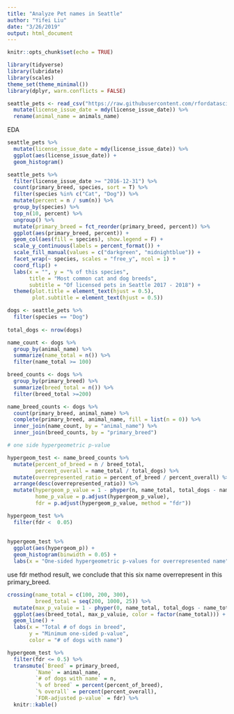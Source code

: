 ```yaml
---
title: "Analyze Pet names in Seattle"
author: "Yifei Liu"
date: "3/26/2019"
output: html_document
---
```


```r
knitr::opts_chunk$set(echo = TRUE)
```

```r
library(tidyverse)
library(lubridate)
library(scales)
theme_set(theme_minimal())
library(dplyr, warn.conflicts = FALSE)
```


```r
seattle_pets <- read_csv("https://raw.githubusercontent.com/rfordatascience/tidytuesday/master/data/2019/2019-03-26/seattle_pets.csv") %>%
  mutate(license_issue_date = mdy(license_issue_date)) %>%
  rename(animal_name = animals_name)
```

EDA
```r
seattle_pets %>%
  mutate(license_issue_date = mdy(license_issue_date)) %>%
  ggplot(aes(license_issue_date)) +
  geom_histogram()

seattle_pets %>%
  filter(license_issue_date >= "2016-12-31") %>%
  count(primary_breed, species, sort = T) %>%
  filter(species %in% c("Cat", "Dog")) %>%
  mutate(percent = n / sum(n)) %>%
  group_by(species) %>%
  top_n(10, percent) %>%
  ungroup() %>%
  mutate(primary_breed = fct_reorder(primary_breed, percent)) %>%
  ggplot(aes(primary_breed, percent)) +
  geom_col(aes(fill = species), show.legend = F) +
  scale_y_continuous(labels = percent_format()) +
  scale_fill_manual(values = c("darkgreen", "midnightblue")) +
  facet_wrap(~ species, scales = "free_y", ncol = 1) +
  coord_flip() +
  labs(x = "", y = "% of this species",
       title = "Most common cat and dog breeds",
       subtitle = "Of licensed pets in Seattle 2017 - 2018") +
  theme(plot.title = element_text(hjust = 0.5),
        plot.subtitle = element_text(hjust = 0.5))

```



```r

dogs <- seattle_pets %>%
  filter(species == "Dog")
  
total_dogs <- nrow(dogs)

name_count <- dogs %>%
  group_by(animal_name) %>%
  summarize(name_total = n()) %>%
  filter(name_total >= 100)

breed_counts <- dogs %>%
  group_by(primary_breed) %>%
  summarize(breed_total = n()) %>%
  filter(breed_total >=200)

name_breed_counts <- dogs %>%
  count(primary_breed, animal_name) %>%
  complete(primary_breed, animal_name, fill = list(n = 0)) %>%
  inner_join(name_count, by = "animal_name") %>%
  inner_join(breed_counts, by = "primary_breed") 

# one side hypergeometric p-value

hypergeom_test <- name_breed_counts %>%
  mutate(percent_of_breed = n / breed_total,
         percent_overall = name_total / total_dogs) %>%
  mutate(overrepresented_ratio = percent_of_breed / percent_overall) %>%
  arrange(desc(overrepresented_ratio)) %>%
  mutate(hypergeom_p_value = 1 - phyper(n, name_total, total_dogs - name_total, breed_total),
         home_p_value = p.adjust(hypergeom_p_value),
         fdr = p.adjust(hypergeom_p_value, method = "fdr"))

hypergeom_test %>%
  filter(fdr <  0.05)
  
  
hypergeom_test %>%
  ggplot(aes(hypergeom_p)) +
  geom_histogram(binwidth = 0.05) +
  labs(x = "One-sided hypergeometric p-values for overrepresented name")
```
use fdr method result, we conclude that this six name overrepresent in this primary_breed. 



```r
crossing(name_total = c(100, 200, 300),
         breed_total = seq(200, 1000, 25)) %>%
  mutate(max_p_valuie = 1 - phyper(0, name_total, total_dogs - name_total, breed_total)) %>%
  ggplot(aes(breed_total, max_p_valuie, color = factor(name_total))) +
  geom_line() +
  labs(x = "Total # of dogs in breed",
       y = "Minimum one-sided p-value",
       color = "# of dogs with name")
```

```r
hypergeom_test %>%
  filter(fdr <= 0.5) %>%
  transmute(`Breed` = primary_breed,
         `Name` = animal_name,
         `# of dogs with name` = n,
         `% of breed` = percent(percent_of_breed),
         `% overall` = percent(percent_overall),
         `FDR-adjusted p-value` = fdr) %>%
  knitr::kable()
```



















